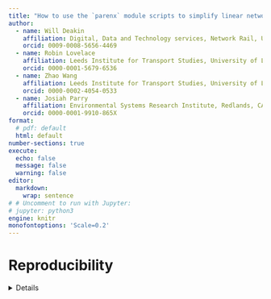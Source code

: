 ```yaml
---
title: "How to use the `parenx` module scripts to simplify linear network features"
author: 
  - name: Will Deakin
    affiliation: Digital, Data and Technology services, Network Rail, UK
    orcid: 0009-0008-5656-4469
  - name: Robin Lovelace
    affiliation: Leeds Institute for Transport Studies, University of Leeds, UK
    orcid: 0000-0001-5679-6536
  - name: Zhao Wang
    affiliation: Leeds Institute for Transport Studies, University of Leeds, UK
    orcid: 0000-0002-4054-0533
  - name: Josiah Parry
    affiliation: Environmental Systems Research Institute, Redlands, CA, USA 
    orcid: 0000-0001-9910-865X
format:
  # pdf: default
  html: default
number-sections: true
execute: 
  echo: false
  message: false
  warning: false
editor: 
  markdown: 
    wrap: sentence
# # Uncomment to run with Jupyter:
# jupyter: python3
engine: knitr
monofontoptions: 'Scale=0.2'
---
```


# Reproducibility {.unnumbered}

<details>

To reproduce this paper you need `quarto` installed.

After installing the dependencies, you can reproduce the paper by running the following command in the terminal:

```bash
quarto render cookbook.qmd
```

# Introduction

This cookbook is an addendum of the network merge paper[^1], and consists of a number of examples based on real datasets used in the development and testing. As part of this for the paper the standalone `parenx` module[^2] was developed and deployed to `pypy`. However, noting this is **beta software**, the hope is that by sharing these examples will make using these scripts a bit less painful.

This was developed and tested on a Debian Linux variant[^3] and run on the command-line interface with various versions of `python3`. While not tested on other environments they should work on under environments and operating systems.

[^1]: The [network merge paper here](https://nptscot.github.io/networkmerge/paper.html).
[^2]: See the [online project](https://pypi.org/project/parenx/).
[^3]: The [Debian Linux distribution](https://www.debian.org/)
[^4]: The [OpenStreetMap](https://www.openstreetmap.org/search?query=Edinburgh#map=11/55.9115/-3.2622) map of Edinburgh.
[^5]: The [OSC GeoPKG](https://www.geopackage.org/) specification.
[^6]: The [GeoJSON Specification](https://geojson.org/) (RFC 7946).
[^7]: [GitHub data](https://github.com/anisotropi4/parenx/tree/main/data) used in development.
[^8]: The `simplify` parameter sets [`shapely simplify`](https://shapely.readthedocs.io/en/stable/reference/shapely.simplify.html) function tolerance value.
[^9]: The `tolerance` parameter set [`shapely voronoi_diagram`](https://shapely.readthedocs.io/en/stable/manual.html#shapely.ops.voronoi_diagram) function Voronoi snapping tolerance.

# Set up and run

In this example create a working project directory, say `elegant-tern`, and set a virtual-environment and simplify data there. This assumes you have `bash` and a working base `python3` installation.

## Create a working directory

Open a shell command line prompt and type:

```bash
mkdir elegant-tern
cd elegant-tern
```

## Create and activate `python3` virtual-environment

Create a `python` virtual environment under `venv` in the working directory:

```bash
python3 -m venv venv
source venv/bin/activate
```

Activation then means that the scripts and modules installed in the virtual environment are added to the shell execution path.

## Upgrade the base `pip` and `wheel` modules (optional)

This is to make sure you are working with the lastest version of the `python3` package management and installation tools:
```bash
pip install --upgrade pip
pip install --upgrade wheel
```

This becomes more important if you are maintaining a `pypi` project.

## Install the `parenx` project:

This installs the latest release of the `parenx` scripts from `pypi` and prints the module version to `stdout`:

```bash
pip install parenx
python3 -c "import parenx; \
            from importlib.metadata import version; \
            print(version('parenx'))"
0.5.6
```

## Simplify a linear-network

To simplify the rail centre-line track-model near Doncaster to the `GeoPKG` file `sk-doncaster.gpkg`:

```bash
URL=https://github.com/anisotropi4/parenx/blob/main/data
parenx skeletonize ${URL}/rnet_doncaster_rail.geojson?raw=true \
    sk-doncaster.gpkg --buffer 30
```

Let's look at the before and after network:

```python
import geopandas as gpd
# import parenx as px
import matplotlib.pyplot as plt

url = "https://github.com/anisotropi4/parenx/blob/main/data"
before = gpd.read_file(f"{url}/rnet_doncaster_rail.geojson?raw=true")
# Check layer names:
# u = "sk-doncaster.gpkg"
u = "https://github.com/nptscot/networkmerge/releases/download/v1/sk-doncaster.gpkg"
after = gpd.read_file(u, layer = 'line')

# after = gpd.read_file('sk-doncaster.gpkg', layer = 'line')
# import matplotlib.pyplot as plt

fig, axes = plt.subplots(1, 2, figsize=(15, 7))

before.plot(ax=axes[0], color='blue')
axes[0].set_title('Before Simplification')

after.plot(ax=axes[1], color='red')
axes[1].set_title('After Simplification')

plt.tight_layout()
plt.show()
```

```python
# after showing original and primal
primal = gpd.read_file(u, layer = 'primal')
fig, axes = plt.subplots(1, 2, figsize=(15, 7))
before.plot(ax=axes[0], color='blue')
axes[0].set_title('Before Simplification')
primal.plot(ax=axes[1], color='red')
axes[1].set_title('Primal Simplification')
plt.tight_layout()
plt.show()
```

## Notes

While there are many different takes and system to manage `python` packages, my personal experience is that package management in a virtual environment with `python3` just works.

# Simplification: TL;DR

The remaining "Too Long; Do not Read" sections explains more about how the `parenx` scripts work, and introduces a helper function used in testing. The `parenx` wrapper to the `skeletonize.py` and `voronoi.py` simplication scripts simplify linear geometry with example road and rail data for Leeds, Edinburgh and Doncaster used during development is available[^7]. Both allow the maximum displacement (simplify)[^8] and buffer size (buffer) to be set. 

## Skeletonize simplification

As the script take both a filepath or URL, to simplify the rail centre-line track-model near Doncaster to the `GeoPKG` file `sk-doncaster.gpkg`:

```bash
URL="https://github.com/anisotropi4/parenx/blob/main/data"
parenx skeletonize ${URL}/rnet_doncaster_rail.geojson?raw=true sk-doncaster.gpkg
```



The base `skeletonize.py` also takes parameters to split buffered line segments or preserve knots. These parameters:
```bash
skeletonize.py
start		0:00:00.000266
usage: skeletonize.py [-h] [--simplify SIMPLIFY] [--buffer BUFFER] [--scale SCALE]
  [--knot] [--segment] inpath [outpath]
skeletonize.py: error: the following arguments are required: inpath
```

## Voronoi simplification

As the script take a filepath or URL, simplify the rail centre-line track-model near Doncaster to the `GeoPKG` file `sk-doncaster.gpkg`:

```bash
URL=https://github.com/anisotropi4/parenx/blob/main/data
skeletonize.py ${URL}/rnet_doncaster_rail.geojson?raw=true sk-doncaster.gpkg
```

The base `voronoi.py` also takes a tolerance parameter[^9] to sets to the Voronoi polygon overlap:
```bash
start		0:00:00.000154
usage: voronoi.py [-h] [--simplify SIMPLIFY] [--scale SCALE] [--buffer BUFFER]
  [--tolerance TOLERANCE] inpath [outpath]
voronoi.py: error: the following arguments are required: inpath
```

# Helper script
The `run.sh` helper script sets and installs `parenx` in a virtual environment, and runs the `skeletonize` and `voronoi` simplification scripts with a number of different simplification parameters, and converts the output into a sanitized `GeoJSON` format if `ogr2ogr` is installed.

## Find the helper script
To find it:

```bash
find . -name run.sh -o parenx
./venv/lib/python3.12/site-packages/parenx/run.sh
```

## Copy the helper scripts

Copy the helper script to the working directory. If you want to check for its existence copy it to the working directory type:
```bash
ls run.sh
ls: cannot access 'run.sh': No such file or directory
find . -name run.sh -o -name parenx -type f \
    -exec cp {} . \;
ls run.sh
run.sh
```

Otherwise the following will suffice:
```bash
find . -name run.sh -exec cp {} . \;
```

## Run the helper script
The default runs the `skeletonize` and `voronoi` simplification scripts with a number of parameters, against an OpenStreetMap[^4] Edinburgh Princes Street road network file (`net_princes_street.geojson`). It creates a `GeoPKG`[^5] with three output layers and, if `ogr2ogr` is installed, `GeoJSON`[^6].

```bash
./run.sh
simplify ./venv/lib/python3.12/site-packages/parenx/data/rnet_princes_street.geojson
skeletonize ./venv/lib/python3.12/site-packages/parenx/data/rnet_princes_street.geojson
start		0:00:00.000270
read geojson	0:00:00.093758
...
write simple	0:00:03.403231
write primal	0:00:03.446779
stop		0:00:03.498828
voronoi ./venv/lib/python3.12/site-packages/parenx/data/rnet_princes_street.geojson
start		0:00:00.000165
read geojson	0:00:00.079670
...
stop		0:00:19.703512
```

## What does the helper `run.sh` do?
The helper script creates the enviroment and runs the `skeletonize` and `voronoi` simplification scripts with different simplification parameters, and converts the output into a sanitized `GeoJSON` format if `ogr2ogr` is installed. The path and output filename can also be specified.

### Set up environment
As above this checks to see if a `venv` directory exists, creates and populates it if not, and activates the environment:

```bash
#!/usr/bin/env bash

if [ ! -d venv ]; then
    python3 -m venv venv
    source venv/bin/activate
    pip install --upgrade pip
    pip install --upgrade wheel
    pip install parenx
fi

source venv/bin/activate
```

It also see if there are any command line parameters set and creates an archive directory, if it is absent:

```bash
LIBPATH=$(find . -name data | fgrep parenx)
INPATH=${1:-"${LIBPATH}/rnet_princes_street.geojson"}
OUTPUT=${2:-"output"}

echo simplify ${INPATH}

if [ ! -d archive ]; then
    mkdir archive
fi
```

This sets the `LIBPATH` shell variable to the location of `parenx` library.

It also sets the `INPATH` and `OUTPATH` shell variables to command line values, or defaults.

### Archive previous files
Create an archive directory, and archive any existing output files.

```bash
if [ ! -d archive ]; then
    mkdir archive
fi

for k in sk vr
do
    if [ -s ${k}-${OUTPUT}.gpkg ]; then
        mv ${k}-${OUTPUT}.gpkg archive
    fi
    if [ -s ${k}-${OUTPUT}.geojson ]; then
        mv ${k}-${OUTPUT}.geojson archive
    fi
done
```

### Simplify using skeletonization

This creates three skeletonization outputs with varying `simplify` and `segment` parameters:
```bash
echo skeletonize ${INPATH}
skeletonize.py ${INPATH} sk-${OUTPUT}.gpkg
skeletonize.py ${INPATH} sk-${OUTPUT}-simple.gpkg --simplify 1.0
skeletonize.py ${INPATH} sk-${OUTPUT}-segment.gpkg --segment
```

### Simplify using Voronoi

This creates two Voronoi outputs with varying `simplify` parameters:
```bash
echo voronoi ${INPATH}
voronoi.py ${INPATH} vr-${OUTPUT}.gpkg
voronoi.py ${INPATH} vr-${OUTPUT}-simple.gpkg --simplify 1.0
```

### What does this all look like?

Remembering `less` is `more`:
```bash
less run.sh
#!/usr/bin/env bash

if [ ! -d venv ]; then
    python3 -m venv venv
    source venv/bin/activate
    pip install --upgrade pip
    pip install --upgrade wheel
    pip install parenx
fi

source venv/bin/activate

LIBPATH=$(find . -name data | fgrep parenx | head -1)
INPATH=${1:-"${LIBPATH}/rnet_princes_street.geojson"}
OUTPUT=${2:-"output"}

echo simplify ${INPATH}

if [ ! -d archive ]; then
    mkdir archive
fi

for k in sk vr
do
    if [ -s ${k}-${OUTPUT}.gpkg ]; then
        mv ${k}-${OUTPUT}.gpkg archive
    fi
    if [ -s ${k}-${OUTPUT}.geojson ]; then
        mv ${k}-${OUTPUT}.geojson archive
    fi
done

echo skeletonize ${INPATH}
skeletonize.py ${INPATH} sk-${OUTPUT}.gpkg
skeletonize.py ${INPATH} sk-${OUTPUT}-simple.gpkg --simplify 1.0
skeletonize.py ${INPATH} sk-${OUTPUT}-segment.gpkg --segment
echo voronoi ${INPATH}
voronoi.py ${INPATH} vr-${OUTPUT}.gpkg
voronoi.py ${INPATH} vr-${OUTPUT}-simple.gpkg --simplify 1.0

OGR2OGR=$(which ogr2ogr)
if [ x"${OGR2OGR}" != x ]; then
    for k in sk vr
    do
        rm -f ${k}-${OUTPUT}.geojson
        ogr2ogr -f GeoJSON ${k}-${OUTPUT}.geojson ${k}-${OUTPUT}.gpkg \
           line
        sed -i 's/00000[0-9]*//g' ${k}-${OUTPUT}.geojson
    done
    for k in sk vr
    do
        rm -f ${k}-${OUTPUT}-simple.geojson
        ogr2ogr -f GeoJSON ${k}-${OUTPUT}-simple.geojson \
            ${k}-${OUTPUT}-simple.gpkg line
        sed -i 's/00000[0-9]*//g' ${k}-${OUTPUT}-simple.geojson
    done
fi
```

# Acknowledgement

Many thanks to everyone who has helped and supported in making this work possible, and making the data available.

* The centre-line track-model is an extract of the Network Rail centre-line track-model hosted by [OpenRailData](https://github.com/openraildata/network-rail-gis) under the [Open Government License](https://www.nationalarchives.gov.uk/doc/open-government-licence/version/3/), retrieved 2023-07-11.
* The road network data are static extracts from OpenStreeMap under [CC-BY-SA 2.0](https://www.openstreetmap.org/copyright) through the [OverPassAPI Turbo service](https://overpass-turbo.eu/).
